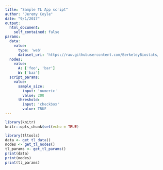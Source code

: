 ```yaml
---
title: "Sample TL App script"
author: "Jeremy Coyle"
date: "9/1/2017"
output: 
  html_document:
    self_contained: false
params:
  data: 
    value: 
      type: 'web'
      dataset_uri: 'https://raw.githubusercontent.com/BerkeleyBiostats/tlapp/30821fe37d9fdb2cb645ad2c42f63f1c1644d7c4/cpp.csv'
  nodes:
    value:
      A: ['foo', 'bar']
      W: ['baz']
  script_params:
    value:
      sample_size:
        input: 'numeric'
        value: 200
      threshold:
        input: 'checkbox'
        value: TRUE
---
```


```r
library(knitr)
knitr::opts_chunk$set(echo = TRUE)
```

```r
library(tltools)
data <- get_tl_data()
nodes <- get_tl_nodes()
tl_params <- get_tl_params()
print(data)
print(nodes)
print(tl_params)
```
